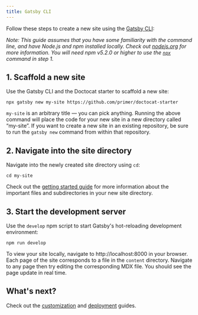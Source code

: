 ```yaml
---
title: Gatsby CLI
---
```


Follow these steps to create a new site using the [Gatsby CLI](https://www.gatsbyjs.org/docs/gatsby-cli/):

_Note: This guide assumes that you have some familiarity with the command line, and have Node.js and npm installed locally. Check out [nodejs.org](https://nodejs.org) for more information. You will need npm v5.2.0 or higher to use the [`npx`](https://blog.npmjs.org/post/162869356040/introducing-npx-an-npm-package-runner) command in step 1._

## 1. Scaffold a new site

Use the Gatsby CLI and the Doctocat starter to scaffold a new site:

```shell
npx gatsby new my-site https://github.com/primer/doctocat-starter
```

`my-site` is an arbitrary title — you can pick anything. Running the above command will place the code for your new site in a new directory called “my-site”. If you want to create a new site in an existing repository, be sure to run the `gatsby new` command from within that repository.

## 2. Navigate into the site directory

Navigate into the newly created site directory using `cd`:

```shell
cd my-site
```

Check out the [getting started guide](/getting-started) for more information about the important files and subdirectories in your new site directory.

## 3. Start the development server

Use the `develop` npm script to start Gatsby's hot-reloading development environment:

```shell
npm run develop
```

To view your site locally, navigate to http://localhost:8000 in your browser. Each page of the site corresponds to a file in the `content` directory. Navigate to any page then try editing the corresponding MDX file. You should see the page update in real time.

## What's next?

Check out the [customization](/usage/customization) and [deployment](/usage/deployment) guides.
